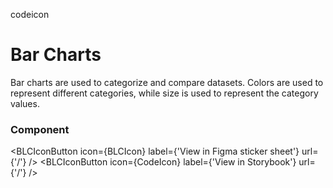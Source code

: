 
codeicon
# Bar Charts

Bar charts are used to categorize and compare datasets. Colors are used to represent 
different categories, while size is used to represent the category values.

### Component

<ImageGrid
    images={[BarchartsComponent]}
    regularWidth
/>


<BLCIconButton
    icon={BLCIcon}
    label={'View in Figma sticker sheet'}
    url={'/'}
/>
<BLCIconButton
    icon={CodeIcon}
    label={'View in Storybook'}
    url={'/'}
/>

